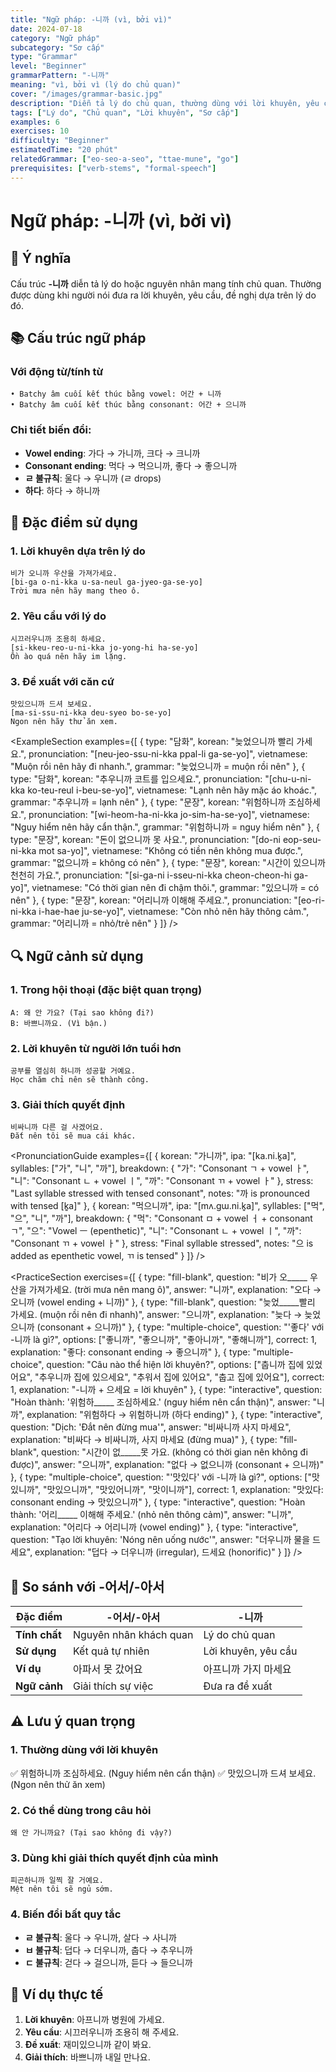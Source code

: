 ```yaml
---
title: "Ngữ pháp: -니까 (vì, bởi vì)"
date: 2024-07-18
category: "Ngữ pháp"
subcategory: "Sơ cấp"
type: "Grammar"
level: "Beginner"
grammarPattern: "-니까"
meaning: "vì, bởi vì (lý do chủ quan)"
cover: "/images/grammar-basic.jpg"
description: "Diễn tả lý do chủ quan, thường dùng với lời khuyên, yêu cầu, đề nghị."
tags: ["Lý do", "Chủ quan", "Lời khuyên", "Sơ cấp"]
examples: 6
exercises: 10
difficulty: "Beginner"
estimatedTime: "20 phút"
relatedGrammar: ["eo-seo-a-seo", "ttae-mune", "go"]
prerequisites: ["verb-stems", "formal-speech"]
---
```



# Ngữ pháp: -니까 (vì, bởi vì)

## 📝 Ý nghĩa
Cấu trúc **-니까** diễn tả lý do hoặc nguyên nhân mang tính chủ quan. Thường được dùng khi người nói đưa ra lời khuyên, yêu cầu, đề nghị dựa trên lý do đó.

## 📚 Cấu trúc ngữ pháp

### Với động từ/tính từ
```
• Batchy âm cuối kết thúc bằng vowel: 어간 + 니까
• Batchy âm cuối kết thúc bằng consonant: 어간 + 으니까
```

### Chi tiết biến đổi:
- **Vowel ending**: 가다 → 가니까, 크다 → 크니까
- **Consonant ending**: 먹다 → 먹으니까, 좋다 → 좋으니까
- **ㄹ 불규칙**: 울다 → 우니까 (ㄹ drops)
- **하다**: 하다 → 하니까

## 🎯 Đặc điểm sử dụng

### 1. Lời khuyên dựa trên lý do
```korean
비가 오니까 우산을 가져가세요.
[bi-ga o-ni-kka u-sa-neul ga-jyeo-ga-se-yo]
Trời mưa nên hãy mang theo ô.
```

### 2. Yêu cầu với lý do
```korean
시끄러우니까 조용히 하세요.
[si-kkeu-reo-u-ni-kka jo-yong-hi ha-se-yo]
Ồn ào quá nên hãy im lặng.
```

### 3. Đề xuất với căn cứ
```korean
맛있으니까 드셔 보세요.
[ma-si-ssu-ni-kka deu-syeo bo-se-yo]
Ngon nên hãy thử ăn xem.
```

<ExampleSection 
  examples={[
    {
      type: "담화",
      korean: "늦었으니까 빨리 가세요.",
      pronunciation: "[neu-jeo-ssu-ni-kka ppal-li ga-se-yo]",
      vietnamese: "Muộn rồi nên hãy đi nhanh.",
      grammar: "늦었으니까 = muộn rồi nên"
    },
    {
      type: "담화",
      korean: "추우니까 코트를 입으세요.",
      pronunciation: "[chu-u-ni-kka ko-teu-reul i-beu-se-yo]",
      vietnamese: "Lạnh nên hãy mặc áo khoác.",
      grammar: "추우니까 = lạnh nên"
    },
    {
      type: "문장",
      korean: "위험하니까 조심하세요.",
      pronunciation: "[wi-heom-ha-ni-kka jo-sim-ha-se-yo]",
      vietnamese: "Nguy hiểm nên hãy cẩn thận.",
      grammar: "위험하니까 = nguy hiểm nên"
    },
    {
      type: "문장",
      korean: "돈이 없으니까 못 사요.",
      pronunciation: "[do-ni eop-seu-ni-kka mot sa-yo]",
      vietnamese: "Không có tiền nên không mua được.",
      grammar: "없으니까 = không có nên"
    },
    {
      type: "문장",
      korean: "시간이 있으니까 천천히 가요.",
      pronunciation: "[si-ga-ni i-sseu-ni-kka cheon-cheon-hi ga-yo]",
      vietnamese: "Có thời gian nên đi chậm thôi.",
      grammar: "있으니까 = có nên"
    },
    {
      type: "문장",
      korean: "어리니까 이해해 주세요.",
      pronunciation: "[eo-ri-ni-kka i-hae-hae ju-se-yo]",
      vietnamese: "Còn nhỏ nên hãy thông cảm.",
      grammar: "어리니까 = nhỏ/trẻ nên"
    }
  ]}
/>

## 🔍 Ngữ cảnh sử dụng

### 1. Trong hội thoại (đặc biệt quan trọng)
```korean
A: 왜 안 가요? (Tại sao không đi?)
B: 바쁘니까요. (Vì bận.)
```

### 2. Lời khuyên từ người lớn tuổi hơn
```korean
공부를 열심히 하니까 성공할 거예요.
Học chăm chỉ nên sẽ thành công.
```

### 3. Giải thích quyết định
```korean
비싸니까 다른 걸 사겠어요.
Đắt nên tôi sẽ mua cái khác.
```

<PronunciationGuide 
  examples={[
    {
      korean: "가니까",
      ipa: "[ka.ni.k͈a]",
      syllables: ["가", "니", "까"],
      breakdown: {
        "가": "Consonant ㄱ + vowel ㅏ",
        "니": "Consonant ㄴ + vowel ㅣ",
        "까": "Consonant ㄲ + vowel ㅏ"
      },
      stress: "Last syllable stressed with tensed consonant",
      notes: "까 is pronounced with tensed [k͈a]"
    },
    {
      korean: "먹으니까",
      ipa: "[mʌ.ɡɯ.ni.k͈a]",
      syllables: ["먹", "으", "니", "까"],
      breakdown: {
        "먹": "Consonant ㅁ + vowel ㅓ + consonant ㄱ",
        "으": "Vowel ㅡ (epenthetic)",
        "니": "Consonant ㄴ + vowel ㅣ",
        "까": "Consonant ㄲ + vowel ㅏ"
      },
      stress: "Final syllable stressed",
      notes: "으 is added as epenthetic vowel, ㄲ is tensed"
    }
  ]}
/>

<PracticeSection
  exercises={[
    {
      type: "fill-blank",
      question: "비가 오_____ 우산을 가져가세요. (trời mưa nên mang ô)",
      answer: "니까",
      explanation: "오다 → 오니까 (vowel ending + 니까)"
    },
    {
      type: "fill-blank",
      question: "늦었_____빨리 가세요. (muộn rồi nên đi nhanh)",
      answer: "으니까",
      explanation: "늦다 → 늦었으니까 (consonant + 으니까)"
    },
    {
      type: "multiple-choice",
      question: "'좋다' với -니까 là gì?",
      options: ["좋니까", "좋으니까", "좋아니까", "좋해니까"],
      correct: 1,
      explanation: "좋다: consonant ending → 좋으니까"
    },
    {
      type: "multiple-choice",
      question: "Câu nào thể hiện lời khuyên?",
      options: ["춥니까 집에 있었어요", "추우니까 집에 있으세요", "추워서 집에 있어요", "춥고 집에 있어요"],
      correct: 1,
      explanation: "-니까 + 으세요 = lời khuyên"
    },
    {
      type: "interactive",
      question: "Hoàn thành: '위험하_____ 조심하세요.' (nguy hiểm nên cẩn thận)",
      answer: "니까",
      explanation: "위험하다 → 위험하니까 (하다 ending)"
    },
    {
      type: "interactive",
      question: "Dịch: 'Đắt nên đừng mua'",
      answer: "비싸니까 사지 마세요",
      explanation: "비싸다 → 비싸니까, 사지 마세요 (đừng mua)"
    },
    {
      type: "fill-blank",
      question: "시간이 없_____못 가요. (không có thời gian nên không đi được)",
      answer: "으니까",
      explanation: "없다 → 없으니까 (consonant + 으니까)"
    },
    {
      type: "multiple-choice",
      question: "'맛있다' với -니까 là gì?",
      options: ["맛있니까", "맛있으니까", "맛있어니까", "맛이니까"],
      correct: 1,
      explanation: "맛있다: consonant ending → 맛있으니까"
    },
    {
      type: "interactive",
      question: "Hoàn thành: '어리_____ 이해해 주세요.' (nhỏ nên thông cảm)",
      answer: "니까",
      explanation: "어리다 → 어리니까 (vowel ending)"
    },
    {
      type: "interactive",
      question: "Tạo lời khuyên: 'Nóng nên uống nước'",
      answer: "더우니까 물을 드세요",
      explanation: "덥다 → 더우니까 (irregular), 드세요 (honorific)"
    }
  ]}
/>

## 🔄 So sánh với -어서/-아서

| Đặc điểm | -어서/-아서 | -니까 |
|----------|-------------|--------|
| **Tính chất** | Nguyên nhân khách quan | Lý do chủ quan |
| **Sử dụng** | Kết quả tự nhiên | Lời khuyên, yêu cầu |
| **Ví dụ** | 아파서 못 갔어요 | 아프니까 가지 마세요 |
| **Ngữ cảnh** | Giải thích sự việc | Đưa ra đề xuất |

## ⚠️ Lưu ý quan trọng

### 1. Thường dùng với lời khuyên
✅ 위험하니까 조심하세요. (Nguy hiểm nên cẩn thận)
✅ 맛있으니까 드셔 보세요. (Ngon nên thử ăn xem)

### 2. Có thể dùng trong câu hỏi
```korean
왜 안 가니까요? (Tại sao không đi vậy?)
```

### 3. Dùng khi giải thích quyết định của mình
```korean
피곤하니까 일찍 잘 거예요.
Mệt nên tôi sẽ ngủ sớm.
```

### 4. Biến đổi bất quy tắc
- **ㄹ 불규칙**: 울다 → 우니까, 살다 → 사니까
- **ㅂ 불규칙**: 덥다 → 더우니까, 춥다 → 추우니까
- **ㄷ 불규칙**: 걷다 → 걸으니까, 듣다 → 들으니까

## 📖 Ví dụ thực tế

1. **Lời khuyên**: 아프니까 병원에 가세요.
2. **Yêu cầu**: 시끄러우니까 조용히 해 주세요.
3. **Đề xuất**: 재미있으니까 같이 봐요.
4. **Giải thích**: 바쁘니까 내일 만나요.
